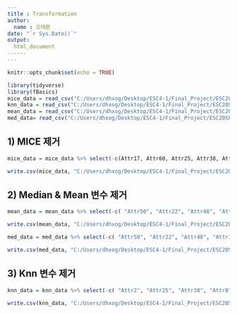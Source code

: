 ```yaml
---
title : Transformation
author:
  name : 오태환
date: "`r Sys.Date()`"
output:
  html_document
------
---
```


```r
knitr::opts_chunk$set(echo = TRUE)
```


```r
library(tidyverse)
library(fBasics)
mice_data = read_csv("C:/Users/dhxog/Desktop/ESC4-1/Final_Project/ESC20SPRING_team4/finalEDA/data/new_transfromed_data_mice.csv")
knn_data = read_csv("C:/Users/dhxog/Desktop/ESC4-1/Final_Project/ESC20SPRING_team4/finalEDA/data/new_transfromed_data_knn.csv")
mean_data = read_csv("C:/Users/dhxog/Desktop/ESC4-1/Final_Project/ESC20SPRING_team4/finalEDA/data/new_transfromed_data_mean.csv")
med_data= read_csv("C:/Users/dhxog/Desktop/ESC4-1/Final_Project/ESC20SPRING_team4/finalEDA/data/new_transfromed_data_med.csv")
```

## 1) MICE 제거
```r
mice_data = mice_data %>% select(-c(Attr17, Attr60, Attr25, Attr38, Attr26, Attr32, Attr34, Attr49, Attr57, Attr63))

write.csv(mice_data, "C:/Users/dhxog/Desktop/ESC4-1/Final_Project/ESC20SPRING_team4/finalEDA/data/extracted_data_mice.csv", row.names = FALSE)
```

## 2) Median & Mean 변수 제거

```r

mean_data = mean_data %>% select(-c( "Attr50", "Attr22", "Attr48", "Attr17","Attr57","Attr36","Attr26","Attr54","Attr62","Attr32","Attr34","Attr44","Attr63","Attr60"))

write.csv(mean_data, "C:/Users/dhxog/Desktop/ESC4-1/Final_Project/ESC20SPRING_team4/finalEDA/data/extracted_data_mean.csv", row.names = FALSE)

med_data = med_data %>% select(-c( "Attr50", "Attr22", "Attr48", "Attr17","Attr57","Attr36","Attr26","Attr54","Attr62","Attr32","Attr34","Attr44","Attr63","Attr60"))

write.csv(med_data, "C:/Users/dhxog/Desktop/ESC4-1/Final_Project/ESC20SPRING_team4/finalEDA/data/extracted_data_med.csv", row.names = FALSE)

```

## 3) Knn 변수 제거

```r

knn_data = knn_data %>% select(-c( "Attr2", "Attr25", "Attr38", "Attr8","Attr17","Attr46","Attr50","Attr7","Attr36","Attr66","Attr65","Attr28","Attr54","Attr62", Attr32, Attr34, Attr49, Attr44, Attr67, Attr60))

write.csv(knn_data, "C:/Users/dhxog/Desktop/ESC4-1/Final_Project/ESC20SPRING_team4/finalEDA/data/extracted_data_knn.csv", row.names = FALSE)

```



